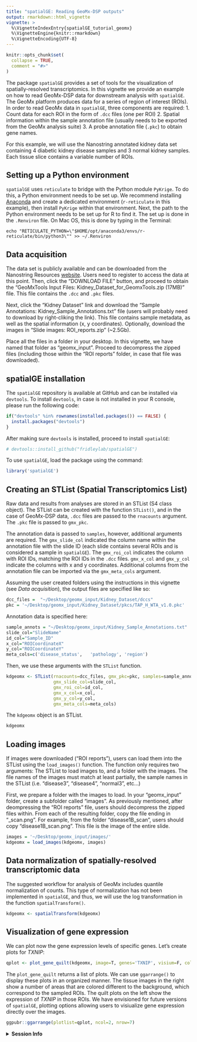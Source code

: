 ```yaml
---
title: "spatialGE: Reading GeoMx-DSP outputs"
output: rmarkdown::html_vignette
vignette: >
  %\VignetteIndexEntry{spatialGE_tutorial_geomx}
  %\VignetteEngine{knitr::rmarkdown}
  %\VignetteEncoding{UTF-8}
---
```


```r
knitr::opts_chunk$set(
  collapse = TRUE,
  comment = "#>"
)
```

The package `spatialGE` provides a set of tools for the visualization of spatially-resolved 
transcriptomics. In this vignette we provide an example on how to read GeoMx-DSP 
data for downstream analysis with `spatialGE`. The GeoMx platform produces data for
a series of region of interest (ROIs). In order to read GeoMx data in `spatialGE`, three
components are required: 
  1. Count data for each ROI in the form of `.dcc` files (one per ROI)
  2. Spatial information within the sample annotation file (usually needs to be exported from the GeoMx analysis suite)
  3. A probe annotation file (`.pkc`) to obtain gene names.

For this example, we will use the Nanostring annotated kidney data set containing 
4 diabetic kidney disease samples and 3 normal kidney samples. Each tissue slice 
contains a variable number of ROIs.

## Setting up a Python environment
`spatialGE` uses `reticulate` to bridge with the Python module `PyKrige`. To do this,
a Python environment needs to be set up. We recommend installing [Anaconda](https://www.anaconda.com/products/individual)
and create a dedicated environment (`r-reticulate` in this example), then install `PyKrige`
within that environment. Next, the path to the Python environment needs to be set up
for R to find it. The set up is done in the `.Renviron` file. On Mac OS, this is done by
typing in the Terminal:

```
echo "RETICULATE_PYTHON=\"$HOME/opt/anaconda3/envs/r-reticulate/bin/python3\"" >> ~/.Renviron
```

## Data acquisition
The data set is publicly available and can be downloaded from the Nanostring Resources 
[website](https://www.nanostring.com/resources/annotated-kidney-dataset/). Users
need to register to access the data at this point. Then, click the "DOWNLOAD FILE"
button, and proceed to obtain the "GeoMxTools Input Files: Kidney_Dataset_for_GeomxTools.zip (17MB)"
file. This file contains the `.dcc` and `.pkc` files.

Next, click the "Kidney Dataset" link and download the "Sample Annotations: Kidney_Sample_Annotations.txt"
file (users will probably need to download by right-cliking the link). This file 
contains sample metadata, as well as the spatial information (x, y coordinates). 
Optionally, download the images in "Slide images: ROI_reports.zip" (~2.5Gb).

Place all the files in a folder in your desktop. In this vignette, we have named that
folder as "geomx_input". Proceed to decompress the zipped files (including those
within the "ROI reports" folder, in case that file was downloaded).

## spatialGE installation
The `spatialGE` repository is available at GitHub and can be installed via `devtools`.
To install `devtools`, in case is not installed in your R console, please run the 
following code:
```r
if("devtools" %in% rownames(installed.packages()) == FALSE) {
  install.packages("devtools")
}
```

After making sure `devtools` is installed, proceed to install `spatialGE`:
```r
# devtools::install_github("fridleylab/spatialGE")
```

To use `spatialGE`, load the package using the command:
```r
library('spatialGE')
```

## Creating an STList (Spatial Transcriptomics List)
Raw data and results from analyses are stored in an STList (S4 class object). The STList
can be created with the function `STList()`, and in the case of GeoMx-DSP data, 
`.dcc` files are passed to the `rnacounts` argument. The `.pkc` file is passed to
`gmx_pkc`. 

The annotation data is passed to `samples`, however, additional arguments
are required. The `gmx_slide_col` indicated the column name within the annotation 
file with the slide ID (each slide contains several ROIs and is considered a sample
in `spatialGE`). The `gmx_roi_col` indicates the column with ROI IDs, matching the
ROI IDs in the `.dcc` files. `gmx_x_col` and `gmx_y_col` indicate the columns with
x and y coordinates. Additional columns from the annotation file can be imported 
via the `gmx_meta_cols` argument.

Assuming the user created folders using the instructions in this vignette 
(see *Data acquisition*), the output files are specified like so:
```r
dcc_files =  "~/Desktop/geomx_input/Kidney_Dataset/dccs"
pkc = '~/Desktop/geomx_input/Kidney_Dataset/pkcs/TAP_H_WTA_v1.0.pkc'
```

Annotation data is specified here:
```r
sample_annots = "~/Desktop/geomx_input/Kidney_Sample_Annotations.txt"
slide_col="SlideName"
id_col="Sample_ID"
x_col="ROICoordinateX"
y_col="ROICoordinateY"
meta_cols=c('disease_status',	'pathology', 'region')
```

Then, we use these arguments with the `STList` function.
```r
kdgeomx <- STList(rnacounts=dcc_files, gmx_pkc=pkc, samples=sample_annots,
                  gmx_slide_col=slide_col, 
                  gmx_roi_col=id_col, 
                  gmx_x_col=x_col, 
                  gmx_y_col=y_col, 
                  gmx_meta_cols=meta_cols)
```

The `kdgeomx` object is an STList.
```r
kdgeomx
```

## Loading images
If images were downloaded ("ROI reports"), users can load them into the STList using
the `load_images()` function. The function only requires two arguments: The STList to
load images to, and a folder with the images. The file names of the images must match
at least partially, the sample names in the STList (i.e. "disease3", "disease4",
"normal3", etc...)

First, we prepare a folder with the images to load. In your "geomx_input" folder, 
create a subfolder called "images". As previously mentioned, after deompressing
the "ROI reports" file, users should decompress the zipped files within. From each
of the resulting folder, copy the file ending in "_scan.png". For example, from 
the folder "disease1B_scan", users should copy "disease1B_scan.png". This file is the
image of the entire slide.
```r
images = '~/Desktop/geomx_input/images/'
kdgeomx = load_images(kdgeomx, images)
```

## Data normalization of spatially-resolved transcriptomic data
The suggested workflow for analysis of GeoMx includes quantile normalization of counts.
This type of normalization has not been implemented in `spatialGE`, and thus, we
will use the log transformation in the function `spatialTransform()`.
```r
kdgeomx <- spatialTransform(kdgeomx)
```

## Visualization of gene expression
We can plot now the gene expression levels of specific genes. Let's create plots 
for _TXNIP_:
```r
qplot <- plot_gene_quilt(kdgeomx, image=T, genes='TXNIP', visium=F, color_pal='sunset')
```

The `plot_gene_quilt` returns a list of plots. We can use `ggarrange()` to display
these plots in an organized manner. The tissue images in the right show a number of
areas that are colored different to the background, which correspond to the sampled
ROIs. The quilt plots on the left show the expression of _TXNIP_ in those ROIs. We have 
envisioned for future versions of `spatialGE`, plotting options allowing users to
visiualize gene expression directly over the images.
```r
ggpubr::ggarrange(plotlist=qplot, ncol=2, nrow=7)
```

<details>
  <summary>**Session Info**</summary>
```r
sessionInfo()
```
</details>

